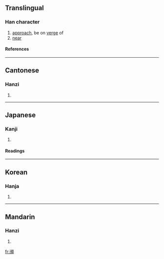 {{see|濒}}

==Translingual==
===Han character===
{{Han char|rn=85|rad=水|as=16|sn=19|four=3118<sub>6</sub>|canj=水卜竹金 (EYHC)}}
# [[approach]], be on [[verge]] of
# [[near]]
====References====
{{Han ref|kx=0659.320|dkj=18636|dj=1069.140|hdz=31783.070|uh=7015|ud=28693|bh=C378|bd=50040}}

----
==Cantonese==
===Hanzi===
{{yue-hanzi|jyut=|y=ban1, pan4}}
# {{defn|Cantonese}}

----
==Japanese==
===Kanji===
{{ja-kanji|grade=|rs=水16}}
# {{defn|Japanese}} 
====Readings====
{{ja-readings|on=[[ひん]] (hin)|kun=[[しきりに]] (shikirini), [[ほとり]] (hotori)}}

----
==Korean==
===Hanja===
{{ko-hanja|hangeul=빈|eumhun=|rv=bin|mr=pin|y=pin}}
# {{defn|Korean}}

----
==Mandarin==
===Hanzi===
{{cmn-hanzi|sim=濒|pin=[[bīn]] (bin1)|wg=pin<sup>1</sup>}}
# {{defn|Mandarin}}

[[fr:瀕]]